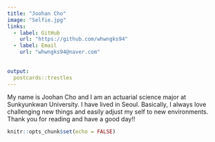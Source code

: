 ```yaml
---
title: "Joohan Cho"
image: "Selfie.jpg"
links:
  - label: GitHub
    url: "https://github.com/whwngks94"
  - label: Email
    url: "whwngks94@naver.com"
    
    
output:
  postcards::trestles
---
```

My name is Joohan Cho and I am an actuarial science major at Sunkyunkwan University. I have lived in Seoul. Basically, I always love challenging new things and easily adjust my self to new environments. Thank you for reading and have a good day!!

```r
knitr::opts_chunk$set(echo = FALSE)
```
